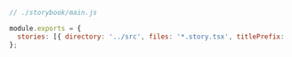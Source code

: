 ```js
// ./storybook/main.js

module.exports = {
  stories: [{ directory: '../src', files: '*.story.tsx', titlePrefix: 'Foo' }],
};
```
